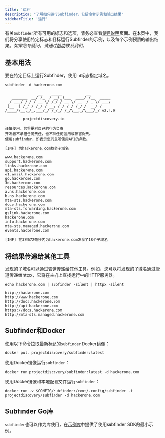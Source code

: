 ```yaml
---
title: '运行'
description: "了解如何运行Subfinder，包括命令示例和输出结果"
sidebarTitle: '运行'
---
```


有关`Subfinder`所有可用的标志和选项，请务必查看[使用说明](/tools/subfinder/usage)页面。在本页中，我们将分享使用特定标志和目标运行Subfinder的示例，以及每个示例预期的输出结果。*如果您有疑问，请通过[帮助](/help)联系我们。*

## 基本用法

要在特定目标上运行Subfinder，使用`-d`标志指定域名。

```
subfinder -d hackerone.com

               __    _____           __         
   _______  __/ /_  / __(_)___  ____/ /__  _____
  / ___/ / / / __ \/ /_/ / __ \/ __  / _ \/ ___/
 (__  ) /_/ / /_/ / __/ / / / / /_/ /  __/ /    
/____/\__,_/_.___/_/ /_/_/ /_/\__,_/\___/_/ v2.4.9

		projectdiscovery.io

谨慎使用。您需要对自己的行为负责
开发者不承担任何责任，也不对任何滥用或损害负责。
使用subfinder，即表示您同意所使用API的条款。

[INF] 为hackerone.com枚举子域名

www.hackerone.com
support.hackerone.com
links.hackerone.com
api.hackerone.com
o1.email.hackerone.com
go.hackerone.com
3d.hackerone.com
resources.hackerone.com
a.ns.hackerone.com
b.ns.hackerone.com
mta-sts.hackerone.com
docs.hackerone.com
mta-sts.forwarding.hackerone.com
gslink.hackerone.com
hackerone.com
info.hackerone.com
mta-sts.managed.hackerone.com
events.hackerone.com

[INF] 在3秒672毫秒内为hackerone.com发现了18个子域名
```

## 将结果传递给其他工具

发现的子域名可以通过管道传递给其他工具。例如，您可以将发现的子域名通过管道传递给httpx，它将在主机上查找运行中的HTTP服务器。

```
echo hackerone.com | subfinder -silent | httpx -silent

http://hackerone.com
http://www.hackerone.com
http://docs.hackerone.com
http://api.hackerone.com
https://docs.hackerone.com
http://mta-sts.managed.hackerone.com
```

## Subfinder和Docker

使用以下命令拉取最新标记的`subfinder` Docker镜像：
```
docker pull projectdiscovery/subfinder:latest
```

使用Docker镜像运行`subfinder`：
```
docker run projectdiscovery/subfinder:latest -d hackerone.com
```

使用Docker镜像和本地配置文件运行`subfinder`：
```
docker run -v $CONFIG/subfinder:/root/.config/subfinder -t projectdiscovery/subfinder -d hackerone.com
```

## Subfinder Go库

`subfinder`也可以作为库使用，在[示例库](https://github.com/projectdiscovery/subfinder/blob/dev/v2/examples/main.go)中提供了使用subfinder SDK的最小示例。